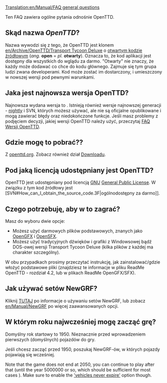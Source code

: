 [[Translation:en/Manual/FAQ general questions]]



Ten FAQ zawiera  ogólne pytania odnośnie OpenTTD.

==Skąd nazwa ''OpenTTD''?==
Nazwa wywodzi się z tego, że OpenTTD jest klonem [[en/Archive/OpenTTD/Transport Tycoon Deluxe]] o [http://www.opensource.org/ otwartym kodzie źródłowym] (''ang.'' '''open''' = ''pl.'' '''otwarty''').
Oznacza to, że kod aplikacji jest dostępny dla wszystkich do wglądu za darmo.  "Otwarty" nie znaczy, że każdy może dodawać co chce do kodu głównego. Zajmuje się tym grupa ludzi zwana developerami. Kod może zostać im dostarczony, i umieszczony w nowszej wersji pod pewnymi warunkami.

==Jaka jest najnowsza wersja OpenTTD?==
Najnowsza wydana wersja to {{en/Version}}. Istnieją również wersje najnowszej generacji - [[en/Archive/Community/Nightly build|nightly]] i SVN, których możesz używać, ale nie są oficjalne opublikowane i mogą zawierać błędy oraz niedokończone funkcje. Jeśli masz problemy z podjęciem decyzji, jakiej wersji OpenTTD należy użyć, przeczytaj [[en/Archive/Community/FAQ OpenTTD versions|FAQ Wersji OpenTTD]].

==Gdzie mogę to pobrać??==
Z [http://www.openttd.org/download-stable openttd.org]. Zobacz również dział [[pl/Archive/Manual/Pobieranie|Downloadu]].

==Pod jaką licencją udostępniany jest OpenTTD?==
OpenTTD jest udostępniany pod licencją [http://www.gnu.org/ GNU] [http://www.gnu.org/copyleft/gpl.html General Public License].  W związku z tym kod źródłowy jest [SVN#How_can_I_obtain_the_source_code.3F|ogólnodostępny za darmo]].

==Czego potrzebuję, aby w to zagrać?==
Masz do wyboru dwie opcje:
* Możesz użyć darmowych plików podstawowych, znanych jako [http://dev.openttdcoop.org/projects/opengfx OpenGFX ] i [http://dev.openttdcoop.org/projects/opensfx OpenSFX ].
* Możesz użyć tradycyjnych dźwięków i grafiki z Windowsowej bądź DOS-owej wersji Transport Tycoon Deluxe (kilka plików z każdej ma charakter szczególny).
W obu przypadkach prosimy przeczytać instrukcję, jak zainstalować/gdzie włożyć podstawowe pliki (znajdziesz te informacje w pliku ReadMe OpenTTD - rozdział 4.2, lub w plikach ReadMe OpenGFX/SFX).

==Jak używać setów NewGRF?==
Kliknij [[en/Archive/Community/NewGRF FAQ|TUTAJ]] po informacje o używaniu setów NewGRF, lub zobacz [[en/Manual/NewGRF]] po więcej zaawansowanych opcji.

==W którym roku najwcześniej mogę zacząć grę?==
Domyślny rok startowy to 1950. Nieznacznie przed wprowadzeniem pierwszych (domyślnych) pojazdów do gry.

Jeśli chcesz zacząć przed 1950, poszukaj NewGRF-ów, w których pojazdy pojawiają się wcześniej.

Note that the game does not end at 2050, you can continue to play after that (until the year 5000000 or so, which should be sufficient for most cases {{en/Emoticon|:)}}). Make sure to enable the [[en/Archive/Manual/Settings/Advanced Settings/Vehicles#vehicles-never-expire|'vehicles never expire']] option though.